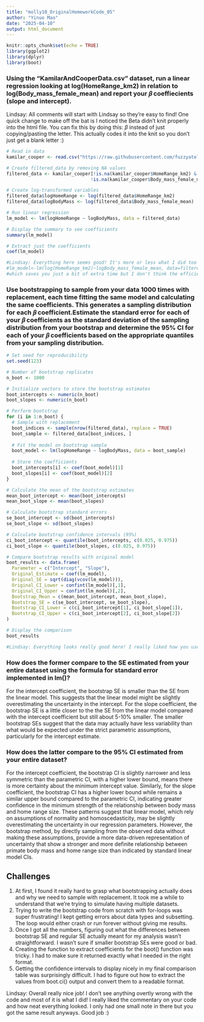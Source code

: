 ```yaml
---
title: "molly10_OriginalHomeworkCode_05"
author: "Yinuo Mao"
date: "2025-04-10"
output: html_document
---
```


```r
knitr::opts_chunk$set(echo = TRUE)
library(ggplot2)
library(dplyr)
library(boot)
```

### Using the “KamilarAndCooperData.csv” dataset, run a linear regression looking at log(HomeRange_km2) in relation to log(Body_mass_female_mean) and report your 𝛽 coeffiecients (slope and intercept).
Lindsay: All comments will start with Lindsay so they're easy to find! One quick change to make off the bat is I noticed the Beta didn't knit properly into the html file. You can fix this by doing this: $\beta$ instead of just copying/pasting the letter. This actually codes it into the knit so you don't just get a blank letter :)
```r
# Read in data
kamilar_cooper <- read.csv("https://raw.githubusercontent.com/fuzzyatelin/fuzzyatelin.github.io/refs/heads/master/AN588_Spring25/KamilarAndCooperData.csv")

# Create filtered_data by removing NA values
filtered_data <- kamilar_cooper[!is.na(kamilar_cooper$HomeRange_km2) & 
                               !is.na(kamilar_cooper$Body_mass_female_mean),]

# Create log-transformed variables
filtered_data$logHomeRange <- log(filtered_data$HomeRange_km2)
filtered_data$logBodyMass <- log(filtered_data$Body_mass_female_mean)

# Run linear regression
lm_model <- lm(logHomeRange ~ logBodyMass, data = filtered_data)

# Display the summary to see coefficients
summary(lm_model)

# Extract just the coefficients
coef(lm_model)

#Lindsay: Everything here seems good! It's more or less what I did too for my code. One small thing I did differently is I just straight put the log of my variables into the linear regression model as in:
#lm_model<-lm(log(HomeRange_km2)~logBody_mass_female_mean, data=filtered_data)
#which saves you just a bit of extra time but I don't think the efficiency of the program matters that much and you get the same result either way. Otherwise incredibly well done! :)
```

### Use bootstrapping to sample from your data 1000 times with replacement, each time fitting the same model and calculating the same coefficients. This generates a sampling distribution for each 𝛽 coefficient.Estimate the standard error for each of your 𝛽 coefficients as the standard deviation of the sampling distribution from your bootstrap and determine the 95% CI for each of your 𝛽 coefficients based on the appropriate quantiles from your sampling distribution.
```r
# Set seed for reproducibility
set.seed(123)

# Number of bootstrap replicates
n_boot <- 1000

# Initialize vectors to store the bootstrap estimates
boot_intercepts <- numeric(n_boot)
boot_slopes <- numeric(n_boot)

# Perform bootstrap
for (i in 1:n_boot) {
  # Sample with replacement
  boot_indices <- sample(nrow(filtered_data), replace = TRUE)
  boot_sample <- filtered_data[boot_indices, ]
  
  # Fit the model on bootstrap sample
  boot_model <- lm(logHomeRange ~ logBodyMass, data = boot_sample)
  
  # Store the coefficients
  boot_intercepts[i] <- coef(boot_model)[1]
  boot_slopes[i] <- coef(boot_model)[2]
}

# Calculate the mean of the bootstrap estimates
mean_boot_intercept <- mean(boot_intercepts)
mean_boot_slope <- mean(boot_slopes)

# Calculate bootstrap standard errors
se_boot_intercept <- sd(boot_intercepts)
se_boot_slope <- sd(boot_slopes)

# Calculate bootstrap confidence intervals (95%)
ci_boot_intercept <- quantile(boot_intercepts, c(0.025, 0.975))
ci_boot_slope <- quantile(boot_slopes, c(0.025, 0.975))

# Compare bootstrap results with original model
boot_results <- data.frame(
  Parameter = c("Intercept", "Slope"),
  Original_Estimate = coef(lm_model),
  Original_SE = sqrt(diag(vcov(lm_model))),
  Original_CI_Lower = confint(lm_model)[,1],
  Original_CI_Upper = confint(lm_model)[,2],
  Bootstrap_Mean = c(mean_boot_intercept, mean_boot_slope),
  Bootstrap_SE = c(se_boot_intercept, se_boot_slope),
  Bootstrap_CI_Lower = c(ci_boot_intercept[1], ci_boot_slope[1]),
  Bootstrap_CI_Upper = c(ci_boot_intercept[2], ci_boot_slope[2])
)

# Display the comparison
boot_results

#Lindsay: Everything looks really good here! I really liked how you used data frames to present your information! This is a little neater than what my code looks like but it's mostly the same! Nice work :)
```

### How does the former compare to the SE estimated from your entire dataset using the formula for standard error implemented in lm()?
For the intercept coefficient, the bootstrap SE is smaller than the SE from the linear model. This suggests that the linear model might be slightly overestimating the uncertainty in the intercept. For the slope coefficient, the bootstrap SE is a little closer to the the SE from the linear model compared with the intercept coefficient but still about 5-10% smaller. The smaller bootstrap SEs suggest that the data may actually have less variability than what would be expected under the strict parametric assumptions, particularly for the intercept estimate.

### How does the latter compare to the 95% CI estimated from your entire dataset?
For the intercept coefficient, the bootstrap CI is slightly narrower and less symmetric than the parametric CI, with a higher lower bound, means there is more certainty about the minimum intercept value. Similarly, for the slope coefficient, the bootstrap CI has a higher lower bound while remains a similar upper bound compared to the parametric CI, indicating greater confidence in the minimum strength of the relationship between body mass and home range size. These patterns suggest that linear model, which rely on assumptions of normality and homoscedasticity, may be slightly overestimating the uncertainty in our regression parameters. However, the bootstrap method, by directly sampling from the observed data without making these assumptions, provide a more data-driven representation of uncertainty that show a stronger and more definite relationship between primate body mass and home range size than indicated by standard linear model CIs.

## Challenges
1. At first, I found it really hard to grasp what bootstrapping actually does and why we need to sample with replacement. It took me a while to understand that we're trying to simulate having multiple datasets.
2. Trying to write the bootstrap code from scratch with for-loops was super frustrating! I kept getting errors about data types and subsetting. The loop would either crash or run forever without giving me results.
3. Once I got all the numbers, figuring out what the differences between bootstrap SE and regular SE actually meant for my analysis wasn't straightforward. I wasn't sure if smaller bootstrap SEs were good or bad.
4. Creating the function to extract coefficients for the boot() function was tricky. I had to make sure it returned exactly what I needed in the right format.
5. Getting the confidence intervals to display nicely in my final comparison table was surprisingly difficult. I had to figure out how to extract the values from boot.ci() output and convert them to a readable format.

Lindsay: Overall really nice job! I don't see anything overtly wrong with the code and most of it is what I did! I really liked the commentary on your code and how neat everything looked. I only had one small note in there but you got the same result anyways. Good job :)